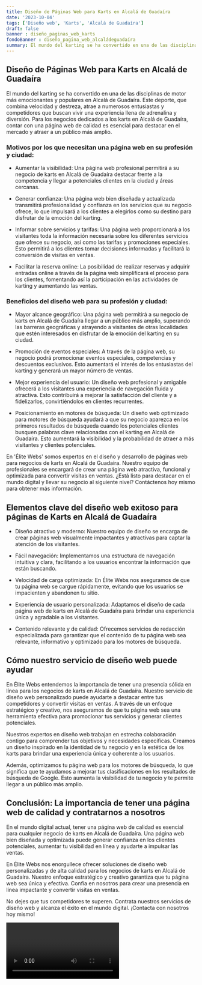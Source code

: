```yaml
---
title: Diseño de Páginas Web para Karts en Alcalá de Guadaíra
date: '2023-10-04'
tags: ['Diseño web', 'Karts', 'Alcalá de Guadaíra']
draft: false
banner : diseño_paginas_web_karts
fondoBanner : diseño_pagina_web_alcaládeguadaíra
summary: El mundo del karting se ha convertido en una de las disciplinas de motor más emocionantes y populares en Alcalá de Guadaíra. Este deporte, que combina velocidad y destreza, atrae a numerosos entusiastas y competidores que buscan vivir una experiencia llena de adrenalina y diversión. Para los negocios dedicados a los karts en Alcalá de Guadaíra, contar con una página web de calidad es esencial para destacar en el mercado y atraer a un público más amplio.
---
```


## Diseño de Páginas Web para Karts en Alcalá de Guadaíra

El mundo del karting se ha convertido en una de las disciplinas de motor más emocionantes y populares en Alcalá de Guadaíra. Este deporte, que combina velocidad y destreza, atrae a numerosos entusiastas y competidores que buscan vivir una experiencia llena de adrenalina y diversión. Para los negocios dedicados a los karts en Alcalá de Guadaíra, contar con una página web de calidad es esencial para destacar en el mercado y atraer a un público más amplio.

### Motivos por los que necesitan una página web en su profesión y ciudad:

- Aumentar la visibilidad: Una página web profesional permitirá a su negocio de karts en Alcalá de Guadaíra destacar frente a la competencia y llegar a potenciales clientes en la ciudad y áreas cercanas.

- Generar confianza: Una página web bien diseñada y actualizada transmitirá profesionalidad y confianza en los servicios que su negocio ofrece, lo que impulsará a los clientes a elegirlos como su destino para disfrutar de la emoción del karting.

- Informar sobre servicios y tarifas: Una página web proporcionará a los visitantes toda la información necesaria sobre los diferentes servicios que ofrece su negocio, así como las tarifas y promociones especiales. Esto permitirá a los clientes tomar decisiones informadas y facilitará la conversión de visitas en ventas.

- Facilitar la reserva online: La posibilidad de realizar reservas y adquirir entradas online a través de la página web simplificará el proceso para los clientes, fomentando así la participación en las actividades de karting y aumentando las ventas.

### Beneficios del diseño web para su profesión y ciudad:

- Mayor alcance geográfico: Una página web permitirá a su negocio de karts en Alcalá de Guadaíra llegar a un público más amplio, superando las barreras geográficas y atrayendo a visitantes de otras localidades que estén interesados en disfrutar de la emoción del karting en su ciudad.

- Promoción de eventos especiales: A través de la página web, su negocio podrá promocionar eventos especiales, competencias y descuentos exclusivos. Esto aumentará el interés de los entusiastas del karting y generará un mayor número de ventas.

- Mejor experiencia del usuario: Un diseño web profesional y amigable ofrecerá a los visitantes una experiencia de navegación fluida y atractiva. Esto contribuirá a mejorar la satisfacción del cliente y a fidelizarlos, convirtiéndolos en clientes recurrentes.

- Posicionamiento en motores de búsqueda: Un diseño web optimizado para motores de búsqueda ayudará a que su negocio aparezca en los primeros resultados de búsqueda cuando los potenciales clientes busquen palabras clave relacionadas con el karting en Alcalá de Guadaíra. Esto aumentará la visibilidad y la probabilidad de atraer a más visitantes y clientes potenciales.

En 'Élite Webs' somos expertos en el diseño y desarrollo de páginas web para negocios de karts en Alcalá de Guadaíra. Nuestro equipo de profesionales se encargará de crear una página web atractiva, funcional y optimizada para convertir visitas en ventas. ¿Está listo para destacar en el mundo digital y llevar su negocio al siguiente nivel? Contáctenos hoy mismo para obtener más información.

<GifSeo />

<Cta />

## Elementos clave del diseño web exitoso para páginas de Karts en Alcalá de Guadaíra

- Diseño atractivo y moderno: Nuestro equipo de diseño se encarga de crear páginas web visualmente impactantes y atractivas para captar la atención de los visitantes.

- Fácil navegación: Implementamos una estructura de navegación intuitiva y clara, facilitando a los usuarios encontrar la información que están buscando.

- Velocidad de carga optimizada: En Élite Webs nos aseguramos de que tu página web se cargue rápidamente, evitando que los usuarios se impacienten y abandonen tu sitio.

- Experiencia de usuario personalizada: Adaptamos el diseño de cada página web de karts en Alcalá de Guadaíra para brindar una experiencia única y agradable a los visitantes.

- Contenido relevante y de calidad: Ofrecemos servicios de redacción especializada para garantizar que el contenido de tu página web sea relevante, informativo y optimizado para los motores de búsqueda.

## Cómo nuestro servicio de diseño web puede ayudar

En Élite Webs entendemos la importancia de tener una presencia sólida en línea para los negocios de karts en Alcalá de Guadaíra. Nuestro servicio de diseño web personalizado puede ayudarte a destacar entre tus competidores y convertir visitas en ventas. A través de un enfoque estratégico y creativo, nos aseguramos de que tu página web sea una herramienta efectiva para promocionar tus servicios y generar clientes potenciales.

Nuestros expertos en diseño web trabajan en estrecha colaboración contigo para comprender tus objetivos y necesidades específicas. Creamos un diseño inspirado en la identidad de tu negocio y en la estética de los karts para brindar una experiencia única y coherente a los usuarios.

Además, optimizamos tu página web para los motores de búsqueda, lo que significa que te ayudamos a mejorar tus clasificaciones en los resultados de búsqueda de Google. Esto aumenta la visibilidad de tu negocio y te permite llegar a un público más amplio.

## Conclusión: La importancia de tener una página web de calidad y contratarnos a nosotros

En el mundo digital actual, tener una página web de calidad es esencial para cualquier negocio de karts en Alcalá de Guadaíra. Una página web bien diseñada y optimizada puede generar confianza en los clientes potenciales, aumentar tu visibilidad en línea y ayudarte a impulsar las ventas.

En Élite Webs nos enorgullece ofrecer soluciones de diseño web personalizadas y de alta calidad para los negocios de karts en Alcalá de Guadaíra. Nuestro enfoque estratégico y creativo garantiza que tu página web sea única y efectiva. Confía en nosotros para crear una presencia en línea impactante y convertir visitas en ventas.

No dejes que tus competidores te superen. Contrata nuestros servicios de diseño web y alcanza el éxito en el mundo digital. ¡Contacta con nosotros hoy mismo!

<Video />

<CtaBot job='Karts' city='Alcalá de Guadaíra'/>

<Gmaps query='Alcalá de Guadaíra+españa+maps' />